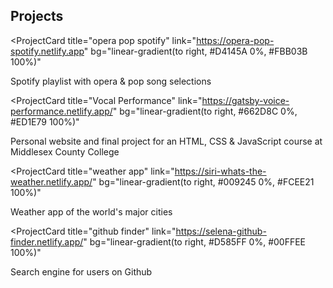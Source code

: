 ## Projects

<ProjectCard
  title="opera pop spotify"
  link="https://opera-pop-spotify.netlify.app"
  bg="linear-gradient(to right, #D4145A 0%, #FBB03B 100%)"
>
  Spotify playlist with opera & pop song selections 
</ProjectCard>

<ProjectCard
  title="Vocal Performance"
  link="https://gatsby-voice-performance.netlify.app/"
  bg="linear-gradient(to right, #662D8C 0%, #ED1E79 100%)"
>
  Personal website and final project for an HTML, CSS & JavaScript course at Middlesex County College 
</ProjectCard>



<ProjectCard
  title="weather app"
  link="https://siri-whats-the-weather.netlify.app/"
  bg="linear-gradient(to right, #009245 0%, #FCEE21 100%)"
>
  Weather app of the world's major cities
</ProjectCard>

<ProjectCard
  title="github finder"
  link="https://selena-github-finder.netlify.app/"
  bg="linear-gradient(to right, #D585FF 0%, #00FFEE 100%)"
>
  Search engine for users on Github
</ProjectCard>